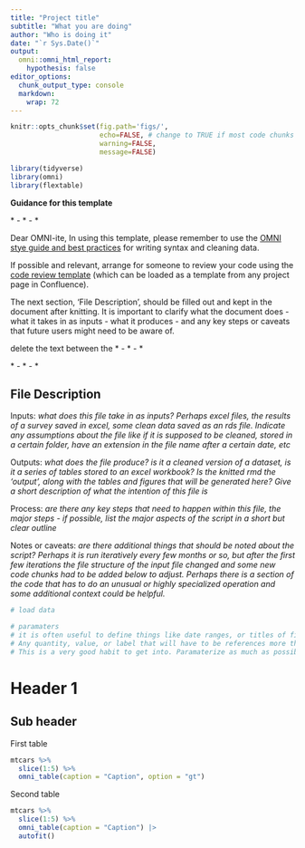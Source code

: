 ```yaml
---
title: "Project title"
subtitle: "What you are doing"
author: "Who is doing it"
date: "`r Sys.Date()`"
output:
  omni::omni_html_report:
    hypothesis: false
editor_options: 
  chunk_output_type: console
  markdown: 
    wrap: 72
---
```


```r
knitr::opts_chunk$set(fig.path='figs/',
                      echo=FALSE, # change to TRUE if most code chunks should knit to report 
                      warning=FALSE, 
                      message=FALSE)
```

```r
library(tidyverse)
library(omni)
library(flextable)

```

**Guidance for this template**

\* - \* - \*

Dear OMNI-ite, In using this template, please remember to use the [OMNI
stye guide and best
practices](https://omniinstitute.atlassian.net/wiki/spaces/Quant/pages/198673178/R+Syntax+Best+Practices)
for writing syntax and cleaning data.

If possible and relevant, arrange for someone to review your code using
the [code review
template](https://omniinstitute.atlassian.net/wiki/spaces/Quant/pages/504659969/R+Code+Review+Checklist+Template)
(which can be loaded as a template from any project page in Confluence).

The next section, 'File Description', should be filled out and kept in
the document after knitting. It is important to clarify what the
document does - what it takes in as inputs - what it produces - and any
key steps or caveats that future users might need to be aware of.

delete the text between the \* - \* - \*

\* - \* - \*

## File Description {.unnumbered}

Inputs: *what does this file take in as inputs? Perhaps excel files, the
results of a survey saved in excel, some clean data saved as an rds
file. Indicate any assumptions about the file like if it is supposed to
be cleaned, stored in a certain folder, have an extension in the file
name after a certain date, etc*

Outputs: *what does the file produce? is it a cleaned version of a
dataset, is it a series of tables stored to an excel workbook? Is the
knitted rmd the 'output', along with the tables and figures that will be
generated here? Give a short description of what the intention of this
file is*

Process: *are there any key steps that need to happen within this file,
the major steps - if possible, list the major aspects of the script in a
short but clear outline*

Notes or caveats: *are there additional things that should be noted
about the script? Perhaps it is run iteratively every few months or so,
but after the first few iterations the file structure of the input file
changed and some new code chunks had to be added below to adjust.
Perhaps there is a section of the code that has to do an unusual or
highly specialized operation and some additional context could be
helpful.*

```r
# load data 

```


```r
# paramaters 
# it is often useful to define things like date ranges, or titles of files, or perhaps sample sizes, etc. 
# Any quantity, value, or label that will have to be references more than once in this document, or in future runs of this script, could be defined here and then called in the text using something like `r n_total` or `r report_name` 
# This is a very good habit to get into. Paramaterize as much as possible 
```


# Header 1

## Sub header

First table

```r
mtcars %>% 
  slice(1:5) %>% 
  omni_table(caption = "Caption", option = "gt") 
```

Second table

```r
mtcars %>% 
  slice(1:5) %>% 
  omni_table(caption = "Caption") |> 
  autofit()
```
